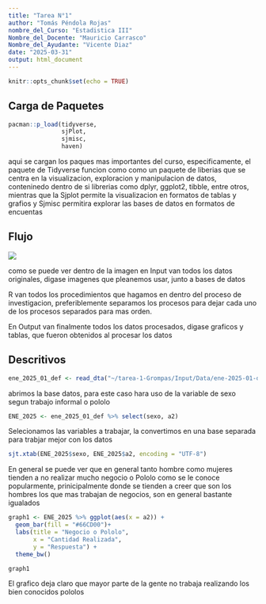 ```yaml
---
title: "Tarea N°1"
author: "Tomás Péndola Rojas"
nombre_del_Curso: "Estadistica III"
Nombre_del_Docente: "Mauricio Carrasco"
Nombre_del_Ayudante: "Vicente Diaz"
date: "2025-03-31"
output: html_document
---
```


```r
knitr::opts_chunk$set(echo = TRUE)
```

## Carga de Paquetes

```r

pacman::p_load(tidyverse,
               sjPlot,
               sjmisc,
               haven)

```

aqui se cargan los paques mas importantes del curso, especificamente, el paquete de Tidyverse funcion como como un paquete de liberias que se centra en la visualizacion, exploracion y manipulacion de datos, conteninedo dentro de si librerias como dplyr, ggplot2, tibble, entre otros, mientras que la Sjplot permite la visualizacion en formatos de tablas y grafios y Sjmisc permitira explorar las bases de datos en formatos de encuentas

## Flujo


![](../input/imagenes/flujo.png) 

como se puede ver dentro de la imagen en Input van todos los datos originales, digase imagenes que pleanemos usar, junto a bases de datos

R van todos los procedimientos que hagamos en dentro del proceso de investigacion, preferiblemente separamos los procesos para dejar cada uno de los procesos separados para mas orden.

En Output van finalmente todos los datos procesados, digase graficos y tablas, que fueron obtenidos al procesar los datos

## Descritivos

```r

ene_2025_01_def <- read_dta("~/tarea-1-Grompas/Input/Data/ene-2025-01-def.dta")


```

abrimos la base datos, para este caso hara uso de la variable de sexo segun trabajo informal o pololo

```r

ENE_2025 <- ene_2025_01_def %>% select(sexo, a2)

```

Selecionamos las variables a trabajar, la convertimos en una base separada para trabjar mejor con los datos

```r

sjt.xtab(ENE_2025$sexo, ENE_2025$a2, encoding = "UTF-8")

```

En general se puede ver que en general tanto hombre como mujeres tienden a no realizar mucho negocio o Pololo como se le conoce popularmente, prinicipalmente donde se tienden a creer que son los hombres los que mas trabajan de negocios, son en general bastante igualados   



```r

graph1 <- ENE_2025 %>% ggplot(aes(x = a2)) + 
  geom_bar(fill = "#66CD00")+
  labs(title = "Negocio o Pololo",
       x = "Cantidad Realizada",
       y = "Respuesta") +
  theme_bw()

graph1
```

El grafico deja claro que mayor parte de la gente no trabaja realizando los bien conocidos pololos
